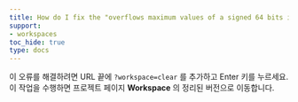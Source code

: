 ```yaml
---
title: How do I fix the "overflows maximum values of a signed 64 bits integer" error?
support:
- workspaces
toc_hide: true
type: docs
---
```


이 오류를 해결하려면 URL 끝에 `?workspace=clear` 를 추가하고 Enter 키를 누르세요. 이 작업을 수행하면 프로젝트 페이지 **Workspace** 의 정리된 버전으로 이동합니다.
